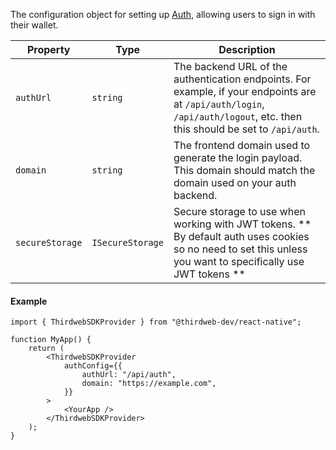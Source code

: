 The configuration object for setting up [Auth](/wallets/auth), allowing users to sign in with their wallet.

| Property        | Type             | Description                                                                                                                                                                |
| --------------- | ---------------- | -------------------------------------------------------------------------------------------------------------------------------------------------------------------------- |
| `authUrl`       | `string`         | The backend URL of the authentication endpoints. For example, if your endpoints are at `/api/auth/login`, `/api/auth/logout`, etc. then this should be set to `/api/auth`. |
| `domain`        | `string`         | The frontend domain used to generate the login payload. This domain should match the domain used on your auth backend.                                                     |
| `secureStorage` | `ISecureStorage` | Secure storage to use when working with JWT tokens. ** By default auth uses cookies so no need to set this unless you want to specifically use JWT tokens **               |

#### Example

```tsx
import { ThirdwebSDKProvider } from "@thirdweb-dev/react-native";

function MyApp() {
	return (
		<ThirdwebSDKProvider
			authConfig={{
				authUrl: "/api/auth",
				domain: "https://example.com",
			}}
		>
			<YourApp />
		</ThirdwebSDKProvider>
	);
}
```
